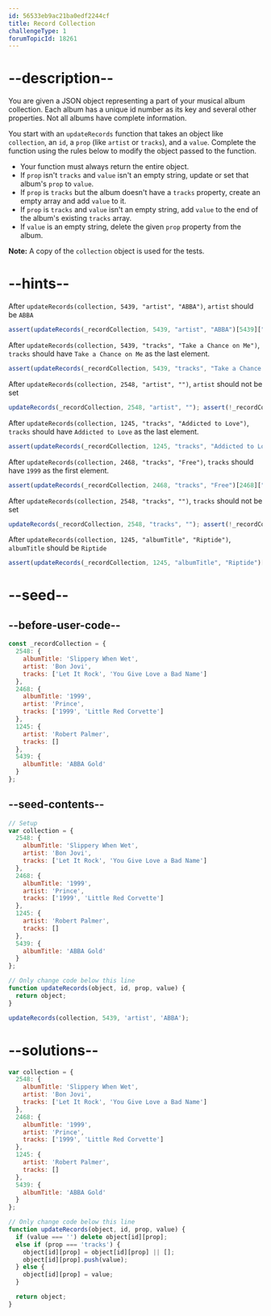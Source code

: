 ```yaml
---
id: 56533eb9ac21ba0edf2244cf
title: Record Collection
challengeType: 1
forumTopicId: 18261
---
```


# --description--

You are given a JSON object representing a part of your musical album collection. Each album has a unique id number as its key and several other properties. Not all albums have complete information.

You start with an `updateRecords` function that takes an object like `collection`, an `id`, a `prop` (like `artist` or `tracks`), and a `value`. Complete the function using the rules below to modify the object passed to the function.

-   Your function must always return the entire object.
-   If `prop` isn't `tracks` and `value` isn't an empty string, update or set that album's `prop` to `value`.
-   If `prop` is `tracks` but the album doesn't have a `tracks` property, create an empty array and add `value` to it.
-   If `prop` is `tracks` and `value` isn't an empty string, add `value` to the end of the album's existing `tracks` array.
-   If `value` is an empty string, delete the given `prop` property from the album.

**Note:** A copy of the `collection` object is used for the tests.

# --hints--

After `updateRecords(collection, 5439, "artist", "ABBA")`, `artist` should be `ABBA`

```js
assert(updateRecords(_recordCollection, 5439, "artist", "ABBA")[5439]["artist"] === "ABBA");
```

After `updateRecords(collection, 5439, "tracks", "Take a Chance on Me")`, `tracks` should have `Take a Chance on Me` as the last element.

```js
assert(updateRecords(_recordCollection, 5439, "tracks", "Take a Chance on Me")[5439]["tracks"].pop() === "Take a Chance on Me");
```

After `updateRecords(collection, 2548, "artist", "")`, `artist` should not be set

```js
updateRecords(_recordCollection, 2548, "artist", ""); assert(!_recordCollection[2548].hasOwnProperty("artist"));
```

After `updateRecords(collection, 1245, "tracks", "Addicted to Love")`, `tracks` should have `Addicted to Love` as the last element.

```js
assert(updateRecords(_recordCollection, 1245, "tracks", "Addicted to Love")[1245]["tracks"].pop() === "Addicted to Love");
```

After `updateRecords(collection, 2468, "tracks", "Free")`, `tracks` should have `1999` as the first element.

```js
assert(updateRecords(_recordCollection, 2468, "tracks", "Free")[2468]["tracks"][0] === "1999");
```

After `updateRecords(collection, 2548, "tracks", "")`, `tracks` should not be set

```js
updateRecords(_recordCollection, 2548, "tracks", ""); assert(!_recordCollection[2548].hasOwnProperty("tracks"));
```

After `updateRecords(collection, 1245, "albumTitle", "Riptide")`, `albumTitle` should be `Riptide`

```js
assert(updateRecords(_recordCollection, 1245, "albumTitle", "Riptide")[1245]["albumTitle"] === "Riptide");
```

# --seed--

## --before-user-code--

```js
const _recordCollection = {
  2548: {
    albumTitle: 'Slippery When Wet',
    artist: 'Bon Jovi',
    tracks: ['Let It Rock', 'You Give Love a Bad Name']
  },
  2468: {
    albumTitle: '1999',
    artist: 'Prince',
    tracks: ['1999', 'Little Red Corvette']
  },
  1245: {
    artist: 'Robert Palmer',
    tracks: []
  },
  5439: {
    albumTitle: 'ABBA Gold'
  }
};
```

## --seed-contents--

```js
// Setup
var collection = {
  2548: {
    albumTitle: 'Slippery When Wet',
    artist: 'Bon Jovi',
    tracks: ['Let It Rock', 'You Give Love a Bad Name']
  },
  2468: {
    albumTitle: '1999',
    artist: 'Prince',
    tracks: ['1999', 'Little Red Corvette']
  },
  1245: {
    artist: 'Robert Palmer',
    tracks: []
  },
  5439: {
    albumTitle: 'ABBA Gold'
  }
};

// Only change code below this line
function updateRecords(object, id, prop, value) {
  return object;
}

updateRecords(collection, 5439, 'artist', 'ABBA');
```

# --solutions--

```js
var collection = {
  2548: {
    albumTitle: 'Slippery When Wet',
    artist: 'Bon Jovi',
    tracks: ['Let It Rock', 'You Give Love a Bad Name']
  },
  2468: {
    albumTitle: '1999',
    artist: 'Prince',
    tracks: ['1999', 'Little Red Corvette']
  },
  1245: {
    artist: 'Robert Palmer',
    tracks: []
  },
  5439: {
    albumTitle: 'ABBA Gold'
  }
};

// Only change code below this line
function updateRecords(object, id, prop, value) {
  if (value === '') delete object[id][prop];
  else if (prop === 'tracks') {
    object[id][prop] = object[id][prop] || [];
    object[id][prop].push(value);
  } else {
    object[id][prop] = value;
  }

  return object;
}
```
